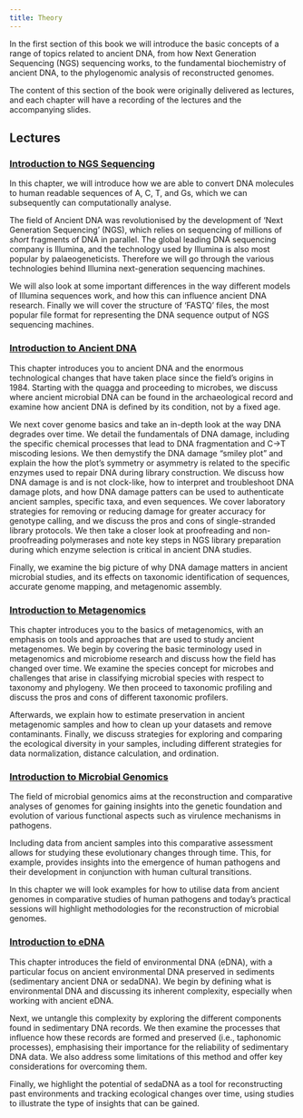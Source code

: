 ```yaml
---
title: Theory
---
```


In the first section of this book we will introduce the basic concepts of a range of topics related to ancient DNA, from how Next Generation Sequencing (NGS) sequencing works, to the fundamental biochemistry of ancient DNA, to the phylogenomic analysis of reconstructed genomes.

The content of this section of the book were originally delivered as lectures, and each chapter will have a recording of the lectures and the accompanying slides.

## Lectures

### [Introduction to NGS Sequencing](introduction-to-ngs-sequencing.qmd)

In this chapter, we will introduce how we are able to convert DNA molecules to human readable sequences of A, C, T, and Gs, which we can subsequently can computationally analyse.

The field of Ancient DNA was revolutionised by the development of 'Next Generation Sequencing' (NGS), which relies on sequencing of millions of _short_ fragments of DNA in parallel. The global leading DNA sequencing company is Illumina, and the technology used by Illumina is also most popular by palaeogeneticists. Therefore we will go through the various technologies behind Illumina next-generation sequencing machines. 

We will also look at some important differences in the way different models of Illumina sequences work, and how this can influence ancient DNA research. Finally we will cover the structure of 'FASTQ' files, the most popular file format for representing the DNA sequence output of NGS sequencing machines.

### [Introduction to Ancient DNA](introduction-to-ancient-dna.qmd)

This chapter introduces you to ancient DNA and the enormous technological changes that have taken place since the field’s origins in 1984. Starting with the quagga and proceeding to microbes, we discuss where ancient microbial DNA can be found in the archaeological record and examine how ancient DNA is defined by its condition, not by a fixed age.

We next cover genome basics and take an in-depth look at the way DNA degrades over time. We detail the fundamentals of DNA damage, including the specific chemical processes that lead to DNA fragmentation and C->T miscoding lesions. We then demystify the DNA damage "smiley plot" and explain the how the plot’s symmetry or asymmetry is related to the specific enzymes used to repair DNA during library construction. We discuss how DNA damage is and is not clock-like, how to interpret and troubleshoot DNA damage plots, and how DNA damage patters can be used to authenticate ancient samples, specific taxa, and even sequences. We cover laboratory strategies for removing or reducing damage for greater accuracy for genotype calling, and we discuss the pros and cons of single-stranded library protocols. We then take a closer look at proofreading and non-proofreading polymerases and note key steps in NGS library preparation during which enzyme selection is critical in ancient DNA studies. 

Finally, we examine the big picture of why DNA damage matters in ancient microbial studies, and its effects on taxonomic identification of sequences, accurate genome mapping, and metagenomic assembly.

### [Introduction to Metagenomics](introduction-to-metagenomics.qmd)

This chapter introduces you to the basics of metagenomics, with an emphasis on tools and approaches that are used to study ancient metagenomes. We begin by covering the basic terminology used in metagenomics and microbiome research and discuss how the field has changed over time. We examine the species concept for microbes and challenges that arise in classifying microbial species with respect to taxonomy and phylogeny. We then proceed to taxonomic profiling and discuss the pros and cons of different taxonomic profilers. 

Afterwards, we explain how to estimate preservation in ancient metagenomic samples and how to clean up your datasets and remove contaminants. Finally, we discuss strategies for exploring and comparing the ecological diversity in your samples, including different strategies for data normalization, distance calculation, and ordination.

### [Introduction to Microbial Genomics](introduction-to-microbial-genomics.qmd)

The field of microbial genomics aims at the reconstruction and comparative analyses of genomes for gaining insights into the genetic foundation and evolution of various functional aspects such as virulence mechanisms in pathogens.

Including data from ancient samples into this comparative assessment allows for studying these evolutionary changes through time. This, for example, provides insights into the emergence of human pathogens and their development in conjunction with human cultural transitions.

In this chapter we will look examples for how to utilise data from ancient genomes in comparative studies of human pathogens and today's practical sessions will highlight methodologies for the reconstruction of microbial genomes.

### [Introduction to eDNA](introduction-to-edna.qmd)

This chapter introduces the field of environmental DNA (eDNA), with a particular focus on ancient environmental DNA preserved in sediments (sedimentary ancient DNA or sedaDNA). We begin by defining what is environmental DNA and discussing its inherent complexity, especially when working with ancient eDNA. 

Next, we untangle this complexity by exploring the different components found in sedimentary DNA records. We then examine the processes that influence how these records are formed and preserved (i.e., taphonomic processes), emphasising their importance for the reliability of sedimentary DNA data. We also address some limitations of this method and offer key considerations for overcoming them. 

Finally, we highlight the potential of sedaDNA as a tool for reconstructing past environments and tracking ecological changes over time, using studies to illustrate the type of insights that can be gained.
